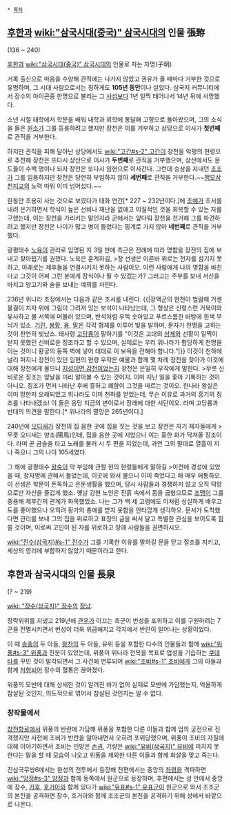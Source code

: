  * [[목차]]
== [[후한]]과 [[wiki:"삼국시대(중국)" 삼국시대]]의 인물 張臶 ==
(136 ~ 240)

[[후한]]과 [[wiki:"삼국시대(중국)" 삼국시대]]의 인물로 자는 자명(子明). 

거록 출신으로 마음을 수양해 관직에는 나가지 않았고 권유가 올 때마다 거부한 것으로 유명하며, 그 시대 사람으로서는 징하게도 '''105년 동안'''이나 살았다. 삼국지 커뮤니티에서 장수의 아이콘중 한명으로 불리는 그 [[사섭]]보다 1년 일찍 태어나서 14년 뒤에 사망했다.

소년 시절 태학에서 학문을 배워 내학과 외학에 통달해 고향으로 돌아왔으며, 그의 소식을 들은 [[원소]]가 그를 등용하려고 했지만 장천은 이를 거부하고 상당으로 이사가 '''첫번째'''로 관직을 거부한다.

하지만 관직을 피해 달아난 상당에서도 [[wiki:"고간#s-2" 고간]]이 장천을 악평의 현령으로 추천해 장천은 또다시 상산으로 이사가  '''두번째'''로 관직을 거부했으며, 상산에서도 문도들이 수백 명이나 되자 장천은 또다시 임현으로 이사간다. 그런데 승상을 지내던 [[조조]]가 그를 임용하지만 장천은 당연히 부임하지 않아 '''세번째'''로 관직을 거부한다.~~[[맹모삼천지교]]의 노력 따위 이미 넘어섰다.~~

한동안 조용히 사는 것으로 보였다가 태화 연간[* 227 ~ 232년이다.]에 [[조예]]가 조서를 내려 은거하면서 학식이 높은 선비나 재난을 없애고 이질적인 것을 회복할 수 있는 자를 구했는데, 이는 장천을 가리키는 말인지라 군에서는 앞다퉈 장천을 천거해 그를 파견하려고 했지만 장천은 나이가 많고 병이 들었다는 핑계로 가지 않아 '''네번째'''로 관직을 거부했다.

광평태수 [[노육]]이 관리로 임명된 지 3일 만에 측근은 전례에 따라 명함을 장전의 집에 보내고 찾아뵙기를 권했다. 노육은 훈계하길,
>장 선생은 이른바 위로는 천자를 섬기지 못하고, 아래로는 제후들을 연결시키지 못하는 사람이오. 이런 사람에게 나의 명함을 바친다고 그것이 어찌 그런 분에게 장식이나 될 수 있겠는가?
그러고는 주부를 보내 서신을 바치고 양고기와 술을 보내는 예의를 차린다.

236년 위나라 조정에서는 다음과 같은 조서를 내린다.
{{|장액군의 현천이 범람해 거센 물결이 치자 위에 그림이 그려져 있는 보석이 나타났는데, 그 형상은 신령스런 거북이와 유사하고 물 서쪽에 머물러 있으며, 반석처럼 우뚝 솟아있고 푸르스름한 바탕에 흰색 무늬가 있소. [[기린]], [[봉황]], [[용]], [[말]]은 각각 형체를 이루어 빛을 발하며, 문자가 천명을 고하는 것이 찬연히 빛났소. 태사령 [[고당륭]]이 말하기를 "이것은 고대의 [[성제]]와 선황이 일찍이 받지 못했던 신비로운 징조라고 할 수 있으며, 실제로는 우리 위나라가 합당하게 천명을 이는 것이니 황궁의 동쪽 벽에 넣어 대대로 이 보옥을 전해야 합니다."|}}
이것이 천하에 널리 퍼지니 장천이 있던 임현의 현령 우작은 예물과 함께 몇 차례 장천을 찾아가 이것에 대해 장천에게 물으니 [[지성이면 감천]]이었는지 장천은 은밀히 우작에게 말한다.
>무릇 신비로운 징조는 앞날을 미리 알아볼 수 있는 것이지. 이미 지난 일을 좇아 기록하는 것이 아니오. 징조가 먼저 나타난 후에 흥하고 폐함이 그것을 따르는 것이오. 한나라 왕실은 이미 망한지 오래되었고 위나라도 이미 천하를 얻었는데, 무슨 이유로 과거의 흥기의 징조를 나타내겠소! 이 돌은 응당 지금의 변이로서 장래에 대한 서단이오.
라며 고당륭과 반대의 의견을 말한다.[* 위나라의 멸망은 265년이다.]

240년에 [[오디새]]가 장천의 집 음한 곳에 집을 짓는 것을 보고 장천은 자기 제자들에게
>무릇 오디새는 양조(陽鳥)인데, 집을 음한 곳에 지었으니 이는 흉한 화가 닥쳐올 징조이다.
라며 곧 금슬을 타고 노래를 불러 시 두 편을 지었는데, 과연 그의 말대로 열흘이 지나 죽으니 그의 나이 105세였다. 

그 해에 광평태수 [[왕숙]]이 막 부임해 관할 현의 현령들에게 말하길
>이전에 경성에 있었을 때, 장자명에 관해서 들었는데, 이곳에 와서 물으니 이미 죽었다고 해 매우 애통하오. 이 선생은 학문이 돈독하고 은둔생활을 했으며, 당시 사람들과 경쟁하지 않고 오직 덕망으로만 자신을 즐겁게 했소. 옛날 강현 노인은 진흙 속에서 몸을 굽혔으므로 [[조맹]]이 그를 중용해 제후간의 관계가 화목했었소. 나는 그가 백 세 고령에도 이처럼 성실하게 배우고 도를 좋아했으나 오히려 황가의 총애를 받지 못함을 안타깝게 생각하오. 문서가 도착했다면 관리를 보내 그의 집을 위로하고 표창의 글을 써서 달고 특별한 관심을 보이도록 힘쓸 것이며, 이로써 고인이 된 자를 위로하고 장래 사람들을 권면하시오.

[[wiki:"진수(삼국지)#s-1" 진수]]가 그를 기록한 이유를 말하길 문을 닫고 절조를 지키고, 세상의 영리에 부합하지 않았기 때문이라고 한다.

== 후한과 삼국시대의 인물 長泉 ==
(? ~ 219)

[[wiki: "장수(삼국지)" 장수]]의 [[장남]].

장락위위를 지냈고 219년에 [[관우]]가 이끄는 촉군이 번성을 포위하고 이를 구원하려는 7군을 전멸시키면서 번성이 더욱 위급해지고 각지에서 반란이 일어나는 상황이었다.

이 때 [[송충]]의 두 아들, [[왕찬]]의 두 아들, 유위 등을 포함한 다수의 인물들과 함께 [[wiki:"위풍#s-3" 위풍]]과 친분이 있었는데, 위풍이 위나라 전복을 목표로 업성을 기습하는 [[쿠데타]]를 꾸민 것이 발각되면서 그 사건에 연루되어 [[wiki:"조비#s-1" 조비]]에게 그의 아들과 함께 [[처형]]되어 장수의 혈통은 끊어졌다.

위풍의 모반에 대해 상세한 것이 알려진 바가 없어 실제로 모반에 가담했는지, 억울하게 참살된 것인지, 의도적으로 엮어서 참살된 것인지는 알 수 없다.

=== 창작물에서 ===
[[창천항로]]에서 위풍의 반란에 가담해 위풍을 포함한 다른 이들과 함께 업의 궁전으로 진격했지만 사전에 조비가 반란을 알아내면서 오히려 포위당했으며, 위풍이 조비의 자질에 대해 이야기하면서 조비는 인망은 [[손권]], 기량은 [[wiki:"유비(삼국지)" 유비]]에 미치지 못한다는 말을 할 때 모습이 나오고 위풍을 제외한 다른 이들과 함께 화살을 맞고 죽는다.

진삼국무쌍6에서는 완성의 전투에서 등장해 전편에서는 중앙의 [[좌령]]을 격파하면 [[wiki:"양정#s-3" 양정]]과 함께 동쪽에서 원군으로 등장하며, 후편에서는 성 안에서 중앙에 장수, [[가후]], [[호거아]]와 함께 있다가 [[wiki:"유표#s-1" 유표]]군이 원군으로 와서 조조군의 본진을 공격하면 장수, 호거아와 함께 조조군의 본진을 공격하기 위해 성에서 바깥으로 나온다.
